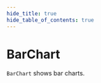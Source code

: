 ```yaml
---
hide_title: true
hide_table_of_contents: true
---
```



# BarChart

<code>BarChart</code> shows bar charts.

<Section id="bar-chart-horz">
    <BarChart
      display="horz"
      sectionClass="skills_section"
      title="Horizontal Bar"
      subtitle="another view"
      dataset={nonTechnicalSkills}
      levels={levels}/>
</Section>

<Section id="bar-chart-vert">
    <BarChart
      display="vert"
      sectionClass="skills_section"
      title="Vertical Bar"
      subtitle="and again"
      dataset={competencies}
      levels={levels}/>
</Section>

